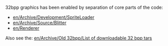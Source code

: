 32bpp graphics has been enabled by separation of core parts of the code:

* [[en/Archive/Development/SpriteLoader]]
* [[en/Archive/Source/Blitter]]
* [[en/Renderer]]

Also see the: [[en/Archive/Old 32bpp/List of downloadable 32 bpp tars]]

